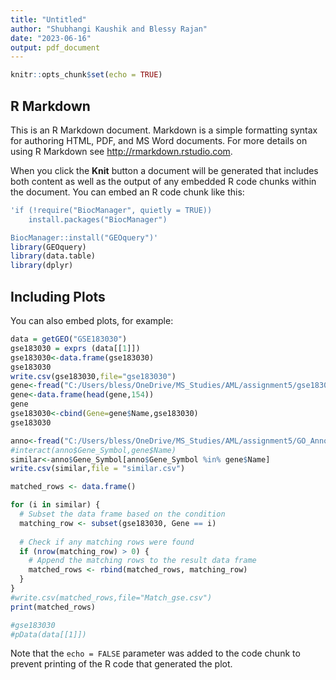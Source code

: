 ---
title: "Untitled"
author: "Shubhangi Kaushik and Blessy Rajan"
date: "2023-06-16"
output: pdf_document
---

```{r setup, include=FALSE}
knitr::opts_chunk$set(echo = TRUE)
```

## R Markdown

This is an R Markdown document. Markdown is a simple formatting syntax for authoring HTML, PDF, and MS Word documents. For more details on using R Markdown see <http://rmarkdown.rstudio.com>.

When you click the **Knit** button a document will be generated that includes both content as well as the output of any embedded R code chunks within the document. You can embed an R code chunk like this:

```{r cars}
'if (!require("BiocManager", quietly = TRUE))
    install.packages("BiocManager")

BiocManager::install("GEOquery")'
library(GEOquery)
library(data.table)
library(dplyr)
```

## Including Plots

You can also embed plots, for example:

```{r pressure, echo=FALSE}
data = getGEO("GSE183030")
gse183030 = exprs (data[[1]])
gse183030<-data.frame(gse183030)
gse183030
write.csv(gse183030,file="gse183030")
gene<-fread("C:/Users/bless/OneDrive/MS_Studies/AML/assignment5/gse183030/GeneNames.txt")
gene<-data.frame(head(gene,154))
gene
gse183030<-cbind(Gene=gene$Name,gse183030)
gse183030

anno<-fread("C:/Users/bless/OneDrive/MS_Studies/AML/assignment5/GO_Annotated.csv")
#interact(anno$Gene_Symbol,gene$Name)
similar<-anno$Gene_Symbol[anno$Gene_Symbol %in% gene$Name]
write.csv(similar,file = "similar.csv")

matched_rows <- data.frame()

for (i in similar) {
  # Subset the data frame based on the condition
  matching_row <- subset(gse183030, Gene == i)
  
  # Check if any matching rows were found
  if (nrow(matching_row) > 0) {
    # Append the matching rows to the result data frame
    matched_rows <- rbind(matched_rows, matching_row)
  }
}
#write.csv(matched_rows,file="Match_gse.csv")
print(matched_rows)
```
```{r}


#gse183030
#pData(data[[1]])


```

Note that the `echo = FALSE` parameter was added to the code chunk to prevent printing of the R code that generated the plot.
